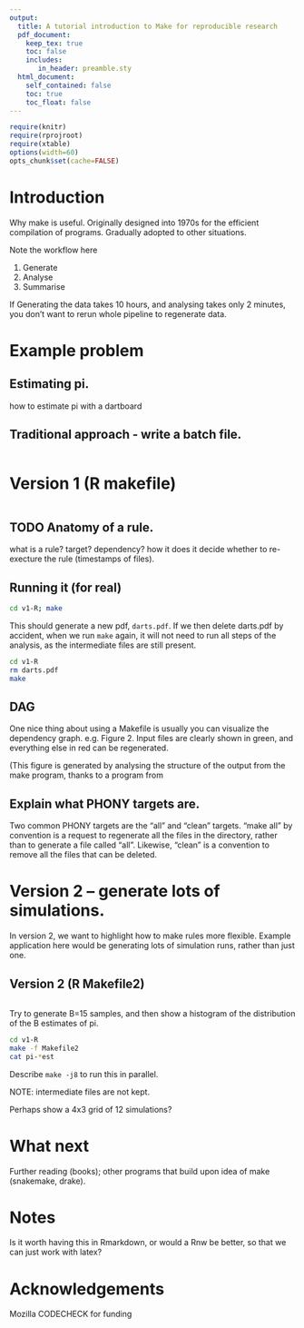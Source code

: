 ```yaml
---
output:
  title: A tutorial introduction to Make for reproducible research
  pdf_document:
    keep_tex: true
    toc: false
    includes:
       in_header: preamble.sty
  html_document:
    self_contained: false
    toc: true
    toc_float: false
---
```



```r
require(knitr)
require(rprojroot)
require(xtable)
options(width=60)
opts_chunk$set(cache=FALSE)
```

# Introduction

Why make is useful.  Originally designed into 1970s for the efficient
compilation of programs.  Gradually adopted to other situations.


Note the workflow here

1. Generate
2. Analyse
3. Summarise


If Generating the data takes 10 hours, and analysing takes only 2
minutes, you don't want to rerun whole pipeline to regenerate data.


# Example problem

## Estimating pi.

how to estimate pi with a dartboard

## Traditional approach - write a batch file.

```bash
```

# Version 1 (R makefile)

```bash
```

## TODO Anatomy of a rule.

what is a rule?  target? dependency?  how it does it decide whether to
re-execture the rule (timestamps of files).


## Running it (for real)


```bash
cd v1-R; make
```

This should generate a new pdf, `darts.pdf`.  If we then delete
darts.pdf by accident, when we run `make` again, it will not need to
run all steps of the analysis, as the intermediate files are still
present.


```bash
cd v1-R
rm darts.pdf
make
```


\begin{figure}
  \centering
	\includegraphics{v1-R/darts.pdf}
  \caption{Example output file, darts.pdf, created by "make" command.
  Blue (or red) points are those that were determined to be inside (or
  outside) the circle.  The estimate of pi, given in the title, was
  then given as 4*d/n, where d is the number of darts inside the
  circle and n is the total number of darts thrown.}
  \label{fig:darts}
\end{figure}


## DAG

One nice thing about using a Makefile is usually you can visualize the
dependency graph.  e.g.  Figure 2.  Input files are clearly shown in
green, and everything else in red can be regenerated.


\begin{figure}
  \centering
	\includegraphics{v1-R/graph.pdf}
  \caption{DAG for Makefile version 1.}
  \label{fig:dag}
\end{figure}



(This figure is generated by analysing the structure of the output
from the make program, thanks to a program from \url{}

## Explain what PHONY targets are.

Two common PHONY targets are the "all" and "clean" targets.  "make
all" by convention is a request to regenerate all the files in the
directory, rather than to generate a file called "all".  Likewise,
"clean" is a convention to remove all the files that can be deleted.




\clearpage

# Version 2 -- generate lots of simulations.

In version 2, we want to highlight how to make rules more flexible.
Example application here would be generating lots of simulation runs,
rather than just one.



## Version 2 (R Makefile2)

```bash
```

Try to generate B=15 samples, and then show a histogram of the
distribution of the B estimates of pi.


```bash
cd v1-R
make -f Makefile2
cat pi-*est
```

Describe `make -j8` to run this in parallel.


NOTE: intermediate files are not kept.  

Perhaps show a 4x3 grid of 12 simulations?

# What next

Further reading (books); other programs that build upon idea of make
(snakemake, drake).

\url{https://www.frontiersin.org/articles/10.3389/fninf.2016.00002/full}


# Notes

Is it worth having this in Rmarkdown, or would a Rnw be better, so
that we can just work with latex?

# Acknowledgements

Mozilla CODECHECK for funding
